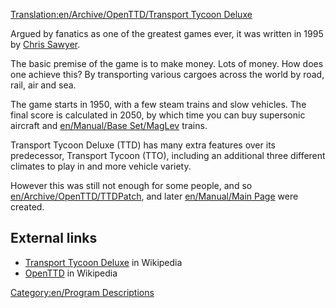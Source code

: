 [[Translation:en/Archive/OpenTTD/Transport Tycoon Deluxe]]
{{en/Translation|origin= Transport Tycoon Deluxe
|from  = en
|to    = pt
|Percentage =0
}}

Argued by fanatics as one of the greatest games ever, it was written in 1995 by [http://www.chrissawyer.com Chris Sawyer].

The basic premise of the game is to make money. Lots of money.
How does one achieve this? By transporting various cargoes across the world by road, rail, air and sea.

The game starts in 1950, with a few steam trains and slow vehicles. The final score is calculated in 2050, by which time you can buy supersonic aircraft and [[en/Manual/Base Set/MagLev]] trains.

Transport Tycoon Deluxe (TTD) has many extra features over its predecessor, Transport Tycoon (TTO), including an additional three different climates to play in and more vehicle variety.

However this was still not enough for some people, and so [[en/Archive/OpenTTD/TTDPatch]], and later [[en/Manual/Main Page]] were created.

==External links==
* [http://en.wikipedia.org/wiki/Transport_Tycoon Transport Tycoon Deluxe] in Wikipedia
* [http://en.wikipedia.org/wiki/OpenTTD OpenTTD] in Wikipedia
[[Category:en/Program Descriptions]]